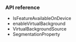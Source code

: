 <PlatformWrapper platform='unity'>

### API reference

- <Link to="{{global.API_REF_UNITY_ROOT}}/class_irtcengine.html#api_irtcengine_isfeatureavailableondevice">IsFeatureAvailableOnDevice</Link>

- <Link to="{{global.API_REF_UNITY_ROOT}}/class_irtcengine.html#api_irtcengine_enablevirtualbackground">enableVirtualBackground</Link>

- <Link to="{{global.API_REF_UNITY_ROOT}}/rtc_api_data_type.html#class_virtualbackgroundsource">VirtualBackgroundSource</Link>

- <Link to="{{global.API_REF_UNITY_ROOT}}/rtc_api_data_type.html#class_segmentationproperty">SegmentationProperty</Link>

</PlatformWrapper>